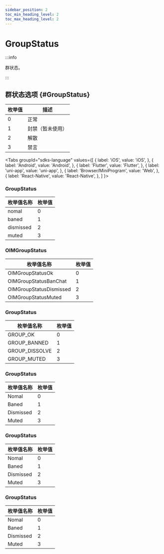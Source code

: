 ```yaml
---
sidebar_position: 2
toc_min_heading_level: 2
toc_max_heading_level: 2
---
```


# GroupStatus

:::info

群状态。

:::

## 群状态选项 {#GroupStatus}

| 枚举值 | 描述             |
| ------ | ---------------- |
| 0      | 正常             |
| 1      | 封禁（暂未使用） |
| 2      | 解散             |
| 3      | 禁言             |

<Tabs
groupId="sdks-language"
values={[
{ label: 'iOS', value: 'iOS', },
{ label: 'Android', value: 'Android', },
{ label: 'Flutter', value: 'Flutter', },
{ label: 'uni-app', value: 'uni-app', },
{ label: 'Browser/MiniProgram', value: 'Web', },
{ label: 'React-Native', value: 'React-Native', },
]
}>

<TabItem value="Flutter">

### GroupStatus

| 枚举值名称 | 枚举值 |
| ---------- | ------ |
| nomal      | 0      |
| baned      | 1      |
| dismissed  | 2      |
| muted      | 3      |

</TabItem>

<TabItem value="iOS">

### OIMGroupStatus

| 枚举值名称              | 枚举值 |
| ----------------------- | ------ |
| OIMGroupStatusOk        | 0      |
| OIMGroupStatusBanChat   | 1      |
| OIMGroupStatusDismissed | 2      |
| OIMGroupStatusMuted     | 3      |

</TabItem>

<TabItem value="Android">

### GroupStatus

| 枚举值名称     | 枚举值 |
| -------------- | ------ |
| GROUP_OK       | 0      |
| GROUP_BANNED   | 1      |
| GROUP_DISSOLVE | 2      |
| GROUP_MUTED    | 3      |

</TabItem>

<TabItem value="Web">

### GroupStatus

| 枚举值名称 | 枚举值 |
| ---------- | ------ |
| Nomal      | 0      |
| Baned      | 1      |
| Dismissed  | 2      |
| Muted      | 3      |

</TabItem>

<TabItem value="uni-app">

### GroupStatus

| 枚举值名称 | 枚举值 |
| ---------- | ------ |
| Nomal      | 0      |
| Baned      | 1      |
| Dismissed  | 2      |
| Muted      | 3      |

</TabItem>

<TabItem value="React-Native">

### GroupStatus

| 枚举值名称 | 枚举值 |
| ---------- | ------ |
| Nomal      | 0      |
| Baned      | 1      |
| Dismissed  | 2      |
| Muted      | 3      |

</TabItem>

</Tabs>
